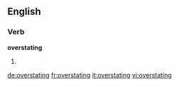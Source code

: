 ==English==

===Verb===
'''overstating'''

# {{present participle of|[[overstate]]}}

[[de:overstating]]
[[fr:overstating]]
[[it:overstating]]
[[vi:overstating]]
